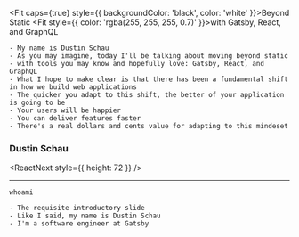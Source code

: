 


<Fit caps={true} style={{ backgroundColor: 'black', color: 'white' }}>Beyond Static</Fit>
<Fit style={{ color: 'rgba(255, 255, 255, 0.7)' }}>with Gatsby, React, and GraphQL</Fit>

<Head>
  <title>Beyond Static with Gatsby, React, and GraphQL</title>
  <meta name='twitter:card' content='summary_large_image' />
  <meta name='twitter:site' content='@schaudustin' />
  <meta name='twitter:title' content='Beyond Static with Gatsby, React, and GraphQL - FITC' />
  <meta name='twitter:description' content='For most of us, “static sites” only work for simple sites, like personal blogs. But static sites can do so much more! In this talk, learn how Gatsby uses React and GraphQL to help you build apps that combine the performance and workflow benefits of static sites with the flexibility and power of server-driven sites, all in a modern dev stack!' />
</Head>

```notes
- My name is Dustin Schau
- As you may imagine, today I'll be talking about moving beyond static
- with tools you may know and hopefully love: Gatsby, React, and GraphQL
- What I hope to make clear is that there has been a fundamental shift in how we build web applications
- The quicker you adapt to this shift, the better of your application is going to be
- Your users will be happier
- You can deliver features faster
- There's a real dollars and cents value for adapting to this mindeset
```
### Dustin Schau

<ReactNext style={{ height: 72 }} />

---

<Fit max={100}><code>whoami</code></Fit>

<Social />

```notes
- The requisite introductory slide
- Like I said, my name is Dustin Schau
- I'm a software engineer at Gatsby
```

